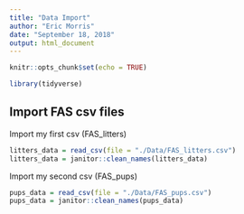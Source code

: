 ```yaml
---
title: "Data Import"
author: "Eric Morris"
date: "September 18, 2018"
output: html_document
---
```


```r
knitr::opts_chunk$set(echo = TRUE)

library(tidyverse)
```

## Import FAS csv files

Import my first csv (FAS_litters)

```r
litters_data = read_csv(file = "./Data/FAS_litters.csv")
litters_data = janitor::clean_names(litters_data)
```

Import my second csv (FAS_pups)

```r
pups_data = read_csv(file = "./Data/FAS_pups.csv")
pups_data = janitor::clean_names(pups_data)
```

